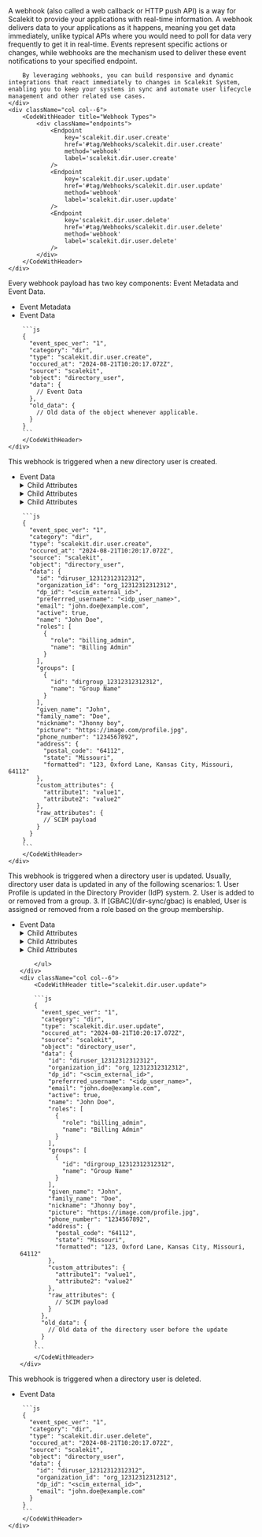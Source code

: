 
<IntersectingHeader id="tag/Webhooks" title="Webhooks"/>
<div className="row section">
    <div className="col col--6">
        A webhook (also called a web callback or HTTP push API) is a way for Scalekit to provide your applications with real-time information. A webhook delivers data to your applications as it happens, meaning you get data immediately, unlike typical APIs where you would need to poll for data very frequently to get it in real-time. Events represent specific actions or changes, while webhooks are the mechanism used to deliver these event notifications to your specified endpoint.

        By leveraging webhooks, you can build responsive and dynamic integrations that react immediately to changes in Scalekit System, enabling you to keep your systems in sync and automate user lifecycle management and other related use cases.
    </div>
    <div className="col col--6">
        <CodeWithHeader title="Webhook Types">
            <div className="endpoints">
                <Endpoint
                    key='scalekit.dir.user.create'
                    href='#tag/Webhooks/scalekit.dir.user.create'
                    method='webhook'
                    label='scalekit.dir.user.create'
                />
                <Endpoint
                    key='scalekit.dir.user.update'
                    href='#tag/Webhooks/scalekit.dir.user.update'
                    method='webhook'
                    label='scalekit.dir.user.update'
                />
                <Endpoint
                    key='scalekit.dir.user.delete'
                    href='#tag/Webhooks/scalekit.dir.user.delete'
                    method='webhook'
                    label='scalekit.dir.user.delete'
                />
            </div>
        </CodeWithHeader>
    </div>
</div>
<IntersectingHeader id="tag/Webhooks/object" title="Webhook Structure" subheading="true" classList="ApiCategoryList"/>
<div className="row section">
    <div className="col col--6">
       Every webhook payload has two key components: Event Metadata and Event Data.
       <ul className="ApiReference-Parameters">
            <li className="ApiReference-Parameter header">Event Metadata</li>
            <Parameter attrKey="event_spec_ver" type="string" description="Version of the event specification (currently '1')." />
            <Parameter attrKey="category" type="string" description="Indicates the event category (Example: 'dir' for directory-related events)." />
            <Parameter attrKey="type" type="string" description="Specifies the exact event type (Example: 'scalekit.dir.user.create' for user creation)." />
            <Parameter attrKey="occured_at" type="string" description="Timestamp of when the event occurred." />
            <Parameter attrKey="source" type="string" description="The origin of the event (always 'scalekit' in this case)." />
            <Parameter attrKey="object" type="string" description="The type of object affected (Example: 'directory_user')." />
            <li className="ApiReference-Parameter header">Event Data</li>
            <Parameter attrKey="data" type="object" description="Contains latest object data after the event." />
            <Parameter attrKey="old_data" type="object" description="Contains object data before the event." />
        </ul>
    </div>
    <div className="col col--6">
        <CodeWithHeader title="Sample Webhook">

        ```js
        {
          "event_spec_ver": "1",
          "category": "dir",
          "type": "scalekit.dir.user.create",
          "occured_at": "2024-08-21T10:20:17.072Z",
          "source": "scalekit",
          "object": "directory_user",
          "data": {
            // Event Data
          },
          "old_data": {
            // Old data of the object whenever applicable.
          }
        }
        ```
        </CodeWithHeader>
    </div>
</div>

<IntersectingHeader id="tag/Webhooks/scalekit.dir.user.create" title="scalekit.dir.user.create" subheading="true" classList='ApiCategoryList webhook method'/>
<div className="row section">
    <div className="col col--6">
       This webhook is triggered when a new directory user is created.
       <ul className="ApiReference-Parameters">
            <li className="ApiReference-Parameter header">Event Data</li>
            <Parameter attrKey="id" type="string" description="Unique ID of the Directory User." />
            <Parameter attrKey="organization_id" type="string" description="Unique ID of the Organization to which this directory user belongs." />
            <Parameter attrKey="dp_id" type="string" description="Unique ID of the User in the Directory Provider (IdP) system." />
            <Parameter attrKey="preferrred_username" type="string" description="Preferred username of the directory user." />
            <Parameter attrKey="email" type="string" description="Email of the directory user." />
            <Parameter attrKey="active" type="boolean" description="Indicates if the directory user is active." />
            <Parameter attrKey="name" type="string" description="Fully formatted name of the directory user." />
            <Parameter attrKey="roles" type="array" description="Array of roles assigned to the directory user.">
                <details>
                    <summary>Child Attributes</summary>
                    <Parameter attrKey="role" type="string" description="Role of the directory user." />
                    <Parameter attrKey="name" type="string" description="Name of the directory user." />
                </details>
            </Parameter>
            <Parameter attrKey="groups" type="array" description="Array of groups to which the directory user belongs.">
                <details>
                    <summary>Child Attributes</summary>
                    <Parameter attrKey="id" type="string" description="ID of the directory group." />
                    <Parameter attrKey="name" type="string" description="Name of the directory group." />
                </details>
            </Parameter>
            <Parameter attrKey="given_name" type="string" description="Given name of the directory user." />
            <Parameter attrKey="family_name" type="string" description="Family name of the directory user." />
            <Parameter attrKey="nickname" type="string" description="Nickname of the directory user." />
            <Parameter attrKey="picture" type="string" description="URL of the directory user's profile picture." />
            <Parameter attrKey="phone_number" type="string" description="Phone number of the directory user." />
            <Parameter attrKey="address" type="object" description="Address of the directory user.">
                <details>
                    <summary>Child Attributes</summary>
                    <Parameter attrKey="postal_code" type="string" description="Postal code of the directory user address." />
                    <Parameter attrKey="state" type="string" description="State of the directory user address." />
                    <Parameter attrKey="formatted" type="string" description="Formatted address of the directory user." />
                </details>
            </Parameter>
            <Parameter attrKey="custom_attributes" type="object" description="Custom attributes of the directory user." />
            <Parameter attrKey="raw_attributes" type="object" description="Raw attributes of the directory user as received from the Directory Provider (IdP)." />
        </ul>
    </div>
    <div className="col col--6">
        <CodeWithHeader title="scalekit.dir.user.create">

        ```js
        {
          "event_spec_ver": "1",
          "category": "dir",
          "type": "scalekit.dir.user.create",
          "occured_at": "2024-08-21T10:20:17.072Z",
          "source": "scalekit",
          "object": "directory_user",
          "data": {
            "id": "diruser_12312312312312",
            "organization_id": "org_12312312312312",
            "dp_id": "<scim_external_id>",
            "preferrred_username": "<idp_user_name>",
            "email": "john.doe@example.com",
            "active": true,
            "name": "John Doe",
            "roles": [
              {
                "role": "billing_admin",
                "name": "Billing Admin"
              }
            ],
            "groups": [
              {
                "id": "dirgroup_12312312312312",
                "name": "Group Name"
              }
            ],
            "given_name": "John",
            "family_name": "Doe",
            "nickname": "Jhonny boy",
            "picture": "https://image.com/profile.jpg",
            "phone_number": "1234567892",
            "address": {
              "postal_code": "64112",
              "state": "Missouri",
              "formatted": "123, Oxford Lane, Kansas City, Missouri, 64112"
            },
            "custom_attributes": {
              "attribute1": "value1",
              "attribute2": "value2"
            },
            "raw_attributes": {
              // SCIM payload
            }
          }
        }
        ```
        </CodeWithHeader>
    </div>
</div>

<IntersectingHeader id="tag/Webhooks/scalekit.dir.user.update" title="scalekit.dir.user.update" subheading="true" classList='ApiCategoryList webhook method'/>
<div className="row section">
    <div className="col col--6">
       This webhook is triggered when a directory user is updated. Usually, directory user data is updated in any of the following scenarios:
       1. User Profile is updated in the Directory Provider (IdP) system.
       2. User is added to or removed from a group.
       3. If [GBAC](/dir-sync/gbac) is enabled, User is assigned or removed from a role based on the group membership.
       <ul className="ApiReference-Parameters">
            <li className="ApiReference-Parameter header">Event Data</li>
            <Parameter attrKey="id" type="string" description="Unique ID of the Directory User." />
            <Parameter attrKey="organization_id" type="string" description="Unique ID of the Organization to which this directory user belongs." />
            <Parameter attrKey="dp_id" type="string" description="Unique ID of the User in the Directory Provider (IdP) system." />
            <Parameter attrKey="preferrred_username" type="string" description="Preferred username of the directory user." />
            <Parameter attrKey="email" type="string" description="Email of the directory user." />
            <Parameter attrKey="active" type="boolean" description="Indicates if the directory user is active." />
            <Parameter attrKey="name" type="string" description="Fully formatted name of the directory user." />
            <Parameter attrKey="roles" type="array" description="Array of roles assigned to the directory user.">
                <details>
                    <summary>Child Attributes</summary>
                    <Parameter attrKey="role" type="string" description="Role of the directory user." />
                    <Parameter attrKey="name" type="string" description="Name of the directory user." />
                </details>
            </Parameter>
            <Parameter attrKey="groups" type="array" description="Array of groups to which the directory user belongs.">
                <details>
                    <summary>Child Attributes</summary>
                    <Parameter attrKey="id" type="string" description="ID of the directory group." />
                    <Parameter attrKey="name" type="string" description="Name of the directory group." />
                </details>
            </Parameter>
            <Parameter attrKey="given_name" type="string" description="Given name of the directory user." />
            <Parameter attrKey="family_name" type="string" description="Family name of the directory user." />
            <Parameter attrKey="nickname" type="string" description="Nickname of the directory user." />
            <Parameter attrKey="picture" type="string" description="URL of the directory user's profile picture." />
            <Parameter attrKey="phone_number" type="string" description="Phone number of the directory user." />
            <Parameter attrKey="address" type="object" description="Address of the directory user.">
                <details>
                    <summary>Child Attributes</summary>
                    <Parameter attrKey="postal_code" type="string" description="Postal code of the directory user address." />
                    <Parameter attrKey="state" type="string" description="State of the directory user address." />
                    <Parameter attrKey="formatted" type="string" description="Formatted address of the directory user." />
                </details>
            </Parameter>
            <Parameter attrKey="custom_attributes" type="object" description="Custom attributes of the directory user." />
            <Parameter attrKey="raw_attributes" type="object" description="Raw attributes of the directory user as received from the Directory Provider (IdP)." />

        </ul>
    </div>
    <div className="col col--6">
        <CodeWithHeader title="scalekit.dir.user.update">
        
        ```js
        {
          "event_spec_ver": "1",
          "category": "dir",
          "type": "scalekit.dir.user.update",
          "occured_at": "2024-08-21T10:20:17.072Z",
          "source": "scalekit",
          "object": "directory_user",
          "data": {
            "id": "diruser_12312312312312",
            "organization_id": "org_12312312312312",
            "dp_id": "<scim_external_id>",
            "preferrred_username": "<idp_user_name>",
            "email": "john.doe@example.com",
            "active": true,
            "name": "John Doe",
            "roles": [
              {
                "role": "billing_admin",
                "name": "Billing Admin"
              }
            ],
            "groups": [
              {
                "id": "dirgroup_12312312312312",
                "name": "Group Name"
              }
            ],
            "given_name": "John",
            "family_name": "Doe",
            "nickname": "Jhonny boy",
            "picture": "https://image.com/profile.jpg",
            "phone_number": "1234567892",
            "address": {
              "postal_code": "64112",
              "state": "Missouri",
              "formatted": "123, Oxford Lane, Kansas City, Missouri, 64112"
            },
            "custom_attributes": {
              "attribute1": "value1",
              "attribute2": "value2"
            },
            "raw_attributes": {
              // SCIM payload
            }
          },
          "old_data": {
            // Old data of the directory user before the update
          }
        }
        ```
        </CodeWithHeader>
    </div>
</div>

<IntersectingHeader id="tag/Webhooks/scalekit.dir.user.delete" title="scalekit.dir.user.delete" subheading="true" classList='ApiCategoryList webhook method'/>
<div className="row section">
    <div className="col col--6">
       This webhook is triggered when a directory user is deleted.
       <ul className="ApiReference-Parameters">
            <li className="ApiReference-Parameter header">Event Data</li>
            <Parameter attrKey="id" type="string" description="Unique ID of the Directory User." />
            <Parameter attrKey="organization_id" type="string" description="Unique ID of the Organization to which this directory user belongs." />
            <Parameter attrKey="dp_id" type="string" description="Unique ID of the User in the Directory Provider (IdP) system." />
            <Parameter attrKey="email" type="string" description="Email of the directory user." />
        </ul>
    </div>
    <div className="col col--6">
        <CodeWithHeader title="scalekit.dir.user.delete">

        ```js
        {
          "event_spec_ver": "1",
          "category": "dir",
          "type": "scalekit.dir.user.delete",
          "occured_at": "2024-08-21T10:20:17.072Z",
          "source": "scalekit",
          "object": "directory_user",
          "data": {
            "id": "diruser_12312312312312",
            "organization_id": "org_12312312312312",
            "dp_id": "<scim_external_id>",
            "email": "john.doe@example.com"
          }
        }
        ```
        </CodeWithHeader>
    </div>
</div>
